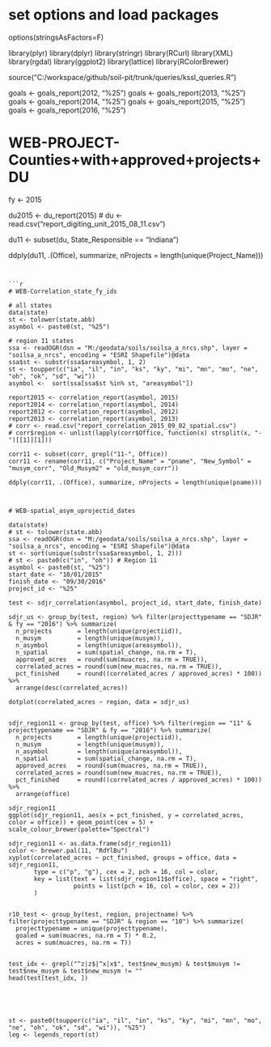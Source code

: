 # set options and load packages
options(stringsAsFactors=F)

library(plyr)
library(dplyr)
library(stringr)
library(RCurl)
library(XML)
library(rgdal)
library(ggplot2)
library(lattice)
library(RColorBrewer)

source("C:/workspace/github/soil-pit/trunk/queries/kssl_queries.R")



goals <- goals_report(2012, "%25")
goals <- goals_report(2013, "%25")
goals <- goals_report(2014, "%25")
goals <- goals_report(2015, "%25")
goals <- goals_report(2016, "%25")

# WEB-PROJECT-Counties+with+approved+projects+DU
fy <- 2015

du2015 <- du_report(2015)
# du <- read.csv("report_digiting_unit_2015_08_11.csv")

du11 <- subset(du, State_Responsible == "Indiana")

ddply(du11, .(Office), summarize, nProjects = length(unique(Project_Name)))
```


```{r correlation report, echo=FALSE}
# WEB-Correlation_state_fy_ids

# all states
data(state)
st <- tolower(state.abb)
asymbol <- paste0(st, "%25")

# region 11 states
ssa <- readOGR(dsn = "M:/geodata/soils/soilsa_a_nrcs.shp", layer = "soilsa_a_nrcs", encoding = "ESRI Shapefile")@data
ssa$st <- substr(ssa$areasymbol, 1, 2)
st <- toupper(c("ia", "il", "in", "ks", "ky", "mi", "mn", "mo", "ne", "oh", "ok", "sd", "wi"))
asymbol <-  sort(ssa[ssa$st %in% st, "areasymbol"])

report2015 <- correlation_report(asymbol, 2015)
report2014 <- correlation_report(asymbol, 2014)
report2012 <- correlation_report(asymbol, 2012)
report2013 <- correlation_report(asymbol, 2013)
# corr <- read.csv("report_correlation_2015_09_02_spatial.csv")
# corr$region <- unlist(lapply(corr$Office, function(x) strsplit(x, "-")[[1]][1]))

corr11 <- subset(corr, grepl("11-", Office))
corr11 <- rename(corr11, c("Project_Name" = "pname", "New_Symbol" = "musym_corr", "Old_Musym2" = "old_musym_corr"))

ddply(corr11, .(Office), summarize, nProjects = length(unique(pname)))



# WEB-spatial_asym_uprojectid_dates

data(state)
# st <- tolower(state.abb)
ssa <- readOGR(dsn = "M:/geodata/soils/soilsa_a_nrcs.shp", layer = "soilsa_a_nrcs", encoding = "ESRI Shapefile")@data
st <- sort(unique(substr(ssa$areasymbol, 1, 2)))
# st <- paste0(c("in", "oh")) # Region 11
asymbol <- paste0(st, "%25")
start_date <- "10/01/2015"
finish_date <- "09/30/2016"
project_id <- "%25"

test <- sdjr_correlation(asymbol, project_id, start_date, finish_date)

sdjr_us <- group_by(test, region) %>% filter(projecttypename == "SDJR" & fy == "2016") %>% summarize(
  n_projects       = length(unique(projectiid)),
  n_musym          = length(unique(musym)),
  n_asymbol        = length(unique(areasymbol)),
  n_spatial        = sum(spatial_change, na.rm = T),
  approved_acres   = round(sum(muacres, na.rm = TRUE)),
  correlated_acres = round(sum(new_muacres, na.rm = TRUE)),
  pct_finished     = round((correlated_acres / approved_acres) * 100)) %>% 
  arrange(desc(correlated_acres))

dotplot(correlated_acres ~ region, data = sdjr_us)


sdjr_region11 <- group_by(test, office) %>% filter(region == "11" & projecttypename == "SDJR" & fy == "2016") %>% summarize(
  n_projects       = length(unique(projectiid)),
  n_musym          = length(unique(musym)),
  n_asymbol        = length(unique(areasymbol)),
  n_spatial        = sum(spatial_change, na.rm = T),
  approved_acres   = round(sum(muacres, na.rm = TRUE)),
  correlated_acres = round(sum(new_muacres, na.rm = TRUE)),
  pct_finished     = round((correlated_acres / approved_acres) * 100)) %>% 
  arrange(office)

sdjr_region11
ggplot(sdjr_region11, aes(x = pct_finished, y = correlated_acres, color = office)) + geom_point(cex = 5) + scale_colour_brewer(palette="Spectral")

sdjr_region11 <- as.data.frame(sdjr_region11)
color <- brewer.pal(11, "RdYlBu")
xyplot(correlated_acres ~ pct_finished, groups = office, data = sdjr_region11,
       type = c("p", "g"), cex = 2, pch = 16, col = color,  
       key = list(text = list(sdjr_region11$office), space = "right", 
                  points = list(pch = 16, col = color, cex = 2))
       )


r10_test <- group_by(test, region, projectname) %>% filter(projecttypename == "SDJR" & region == "10") %>% summarize(
  projecttypename = unique(projecttypename),
  goaled = sum(muacres, na.rm = T) * 0.2,
  acres = sum(muacres, na.rm = T))


test_idx <- grepl("^z|z$|^x|x$", test$new_musym) & test$musym != test$new_musym & test$new_musym != ""
head(test[test_idx, ])





st <- paste0(toupper(c("ia", "il", "in", "ks", "ky", "mi", "mn", "mo", "ne", "oh", "ok", "sd", "wi")), "%25")
leg <- legends_report(st)

```



